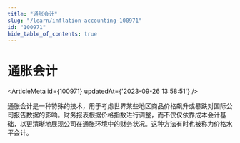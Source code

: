 ```yaml
---
title: "通胀会计"
slug: "/learn/inflation-accounting-100971"
id: "100971"
hide_table_of_contents: true
---
```



# 通胀会计

<ArticleMeta id={100971} updatedAt={'2023-09-26 13:58:51'} />
<div className='border-solid border-b border-t-0 my-4 border-[var(--ifm-color-gray-300)]' />

通胀会计是一种特殊的技术，用于考虑世界某些地区商品价格飙升或暴跌对国际公司报告数据的影响。财务报表根据价格指数进行调整，而不仅仅依靠成本会计基础，以更清晰地展现公司在通胀环境中的财务状况。这种方法有时也被称为价格水平会计。
